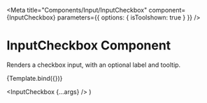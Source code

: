
<Meta
  title="Components/Input/InputCheckbox"
  component={InputCheckbox}
  parameters={{ options: { isToolshown: true } }}
/>

# InputCheckbox Component
Renders a checkbox input, with an optional label and tooltip.

<Canvas sourceState="shown" withSource="open">
  <Story name="Example"
         args={{
           label: 'Use An Option',
           labelPosition: 'right',
           size: 'medium',
           activeColor: '#025eaa',
           activeCheckColor: '#fff',
           tooltip: 'This is an example tooltip.',
           stretch: false
         }}
         argTypes={{
           configField: {
             control: {
               disable: true
             },
           }
         }}
  >
    {Template.bind({})}
  </Story>
</Canvas>

<ArgsTable story="Example"/>

  <InputCheckbox {...args} />
)
